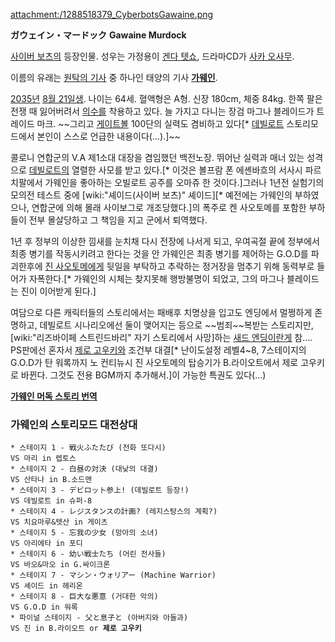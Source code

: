 attachment:/1288518379_CyberbotsGawaine.png

'''ガウェイン・マードック'''
'''Gawaine Murdock'''

[[사이버 보츠]]의 등장인물. 성우는 가정용이 [[겐다 텟쇼]], 드라마CD가 [[사카 오사무]].

이름의 유래는 [[원탁의 기사]] 중 하나인 태양의 기사 '''[[가웨인]]'''. 

[[2035년]] [[8월 21일]]생. 나이는 64세. 혈액형은 A형. 신장 180cm, 체중 84kg. 한쪽 팔은 전쟁 때 잃어버려서 [[의수]]를 착용하고 있다. 늘 가지고 다니는 장검 마그나 블레이드가 트레이드 마크. ~~그리고 [[게이트볼]] 100단의 실력도 겸비하고 있다[* [[데빌로트]] 스토리모드에서 본인이 스스로 언급한 내용이다(...).]~~

콜로니 연합군의 V.A 제1소대 대장을 겸임했던 백전노장. 뛰어난 실력과 매너 있는 성격으로 [[데빌로트]]의 열렬한 사모를 받고 있다.[* 이것은 볼프람 폰 에셴바흐의 서사시 파르치팔에서 가웨인을 좋아하는 오빌로트 공주를 오마쥬 한 것이다.]그러나 1년전 실험기의 모의전 테스트 중에 [wiki:"셰이드(사이버 보츠)" 셰이드][* 예전에는 가웨인의 부하였으나, 연합군에 의해 몰래 사이보그로 개조당했다.]의 폭주로 켄 사오토메를 포함한 부하들이 전부 몰살당하고 그 책임을 지고 군에서 퇴역했다.

1년 후 정부의 이상한 낌새를 눈치채 다시 전장에 나서게 되고, 우여곡절 끝에 정부에서 최종 병기를 작동시키려고 한다는 것을 안 가웨인은 최종 병기를 제어하는 G.O.D를 파괴한후에 [[진 사오토메]]에게 뒷일을 부탁하고 추락하는 정거장을 멈추기 위해 동력부로 들어가 자폭한다.[* 가웨인의 시체는 찾지못해 행방불명이 되었고, 그의 마그나 블레이드는 진이 이어받게 된다.] 

여담으로 다른 캐릭터들의 스토리에서는 패배후 치명상을 입고도 엔딩에서 멀쩡하게 존명하고, 데빌로트 시나리오에선 둘이 맺어지는 등으로 ~~범죄~~복받는 스토리지만, [wiki:"리즈바이페 스트린드바리" 자기 스토리에서 사망]하는 [[새드 엔딩]]이란게 참…. PS판에선 혼자서 [[제로 고우키]]와 조건부 대결[* 난이도설정 레벨4~8, 7스테이지의 G.O.D가 탄 워록까지 노 컨티뉴시 진 사오토메의 탑승기가 B.라이오트에서 제로 고우키로 바뀐다. 그것도 전용 BGM까지 추가해서.]이 가능한 특권도 있다(…)

'''[http://ruliweb.com/ruliboard/read.htm?main=ps&table=img_screen_con&left=g&db=2&num=47663 가웨인 머독 스토리 번역]'''

=== 가웨인의 스토리모드 대전상대 ===
 * 스테이지 1 - 戦火ふたたび (전화 또다시)
 VS 마리 in 렙토스
 * 스테이지 2 - 白昼の対決 (대낮의 대결)
 VS 산타나 in B.소드맨
 * 스테이지 3 - デビロット参上! (데빌로트 등장!)
 VS 데빌로트 in 슈퍼-8
 * 스테이지 4 - レジスタンスの計画? (레지스탕스의 계획?)
 VS 치요마루&텟산 in 게이츠
 * 스테이지 5 - 忘我の少女 (망아의 소녀)
 VS 아리에타 in 포디
 * 스테이지 6 - 幼い戦士たち (어린 전사들)
 VS 바오&마오 in G.싸이크론
 * 스테이지 7 - マシン・ウォリアー (Machine Warrior)
 VS 셰이드 in 헤리온
 * 스테이지 8 - 巨大な悪意 (거대한 악의)
 VS G.O.D in 워록
 * 파이널 스테이지 - 父と息子と (아버지와 아들과)
 VS 진 in B.라이오트 or '''제로 고우키'''
